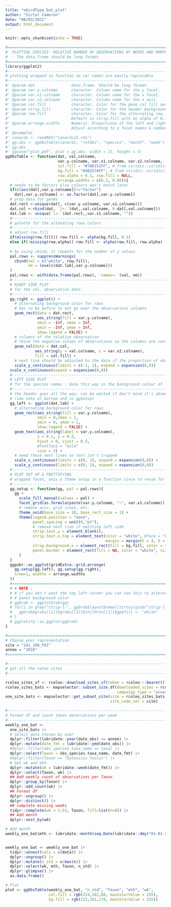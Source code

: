 ```yaml
---
title: "ebirdType_bat_plot"
author: "Victor Cameron"
date: "08/03/2022"
output: html_document
---
```


```r
knitr::opts_chunk$set(echo = TRUE)
```


```r
#===============================================================================
#  PLOTTING SPECIES' RELATIVE NUMBER OF OBSERVATIONS BY WEEKS AND MONTHS
#  - The data.frame should be long format
#===============================================================================
library(ggplot2)
#-------------------------------------------------------------------------------
# plotting wrapped in function so var names are easily replacable
#-------------------------------------------------------------------------------
#' @param dat                data.frame. Should be long format.
#' @param var.y.colname      character. Column name for the y facet.
#' @param var.x1.colname     character. Column name for the x facet.
#' @param var.x2.colname     character. Column name for the x axis.
#' @param col.fill           character. Color for the geom_col fill aes
#' @param strip.fill         character. Color for the header background
#' @param row.fill           character. Color for the alternating row. 
#'                           Default is strip.fill with an alpha of 0.1.
#' @param arrange.widths     Numeric. Proportions of the left and right side plots.
#'                           Adjust according to y facet names & number of x facet's columns
#' @examples
#' canards <- readRDS("canards15.rds")
#' gg.obs <- ggObsTable(canards, "relObs", "species", "month", "week")
#' gg.obs
#' ggsave("plot.pdf", plot = gg.obs, width = 11, height = 5)
ggObsTable <- function(dat, val.colname, 
                       var.y.colname, var.x1.colname, var.x2.colname,
                       col.fill = "#7AD151FF", # from viridis::viridis(1, begin = 0.8)
                       bg.fill = "#482576FF", # from viridis::viridis(1, begin = 0.1)
                       row.alpha = 0.1, row.fill = NULL,
                       arrange.widths = c(0.2, 0.80)){
  # needs to be factors else colours won't match later
  if(class(dat[,var.y.colname])!="factor") 
    dat[,var.y.colname] <- as.factor(dat[,var.y.colname])
  # prep data for geoms
  dat.rect <-unique(dat[, c(var.y.colname, var.x1.colname)])
  dat.col <-rbind(dat, `[<-`(dat,,val.colname, 0-dat[,val.colname]))
  dat.lab <- unique(`[<-`(dat.rect,,var.x1.colname, ""))
  #-------------------------------------------------------------------------------
  # palette for the altenating rows colors
  #-------------------------------------------------------------------------------
  # adjust row.fill
  if(missing(row.fill)) row.fill <- alpha(bg.fill, 0.1)
  else if(!missing(row.alpha)) row.fill <- alpha(row.fill, row.alpha)
  
  # by using cbind, it repeats for the number of y values
  pal.rows <- suppressWarnings(
    cbind(val = c("white", row.fill), 
          nm = levels(dat.lab[,var.y.colname]))
  )
  pal.rows <- with(data.frame(pal.rows), `names<-`(val, nm))
  #-------------------------------------------------------------------------------
  # RIGHT SIDE PLOT
  # for the rel. observation data
  #-------------------------------------------------------------------------------
  gg.right <- ggplot() +
    # alternating background color for rows 
    # has to be before to not go over the observations columns
    geom_rect(data = dat.rect,
              aes_string(fill = var.y.colname),
              xmin = -Inf, xmax = Inf,
              ymin = -Inf, ymax = Inf,
              show.legend = FALSE) +
    # columns of the relative observation
    # rbind the negative values of observations so the columns are centred around zero
    geom_col(data = dat.col,
             aes_string(y = val.colname, x = var.x2.colname), 
             fill = col.fill) +
    # next line should be adjusted to the data if the proportion of observations isn't between 0 and 1
    scale_y_continuous(limits = c(-1, 1), expand = expansion(0,0))
  scale_x_continuous(expand = expansion(0,0))
  #-------------------------------------------------------------------------------
  # LEFT SIDE PLOT
  # for the species names : done this way so the background colour of 
  #-------------------------------------------------------------------------------
  # the header goes all the way; can be omited if don't mind it's absence 
  # (see note at bottom and in ggSetup)
  gg.left <- ggplot(dat.lab) +
    # alternating background color for rows
    geom_rect(aes_string(fill = var.y.colname), 
              xmin = 0,xmax = 1,
              ymin = 0, ymax = 1,
              show.legend = FALSE) +
    geom_text(aes_string(label = var.y.colname),
              x = 0.1, y = 0.5, 
              hjust = 0, vjust = 0.5, 
              #fontface = "bold"
              size = 3) +
    # need these next lines so text isn't cropped
    scale_x_continuous(limits = c(0, 1), expand = expansion(0,0)) +
    scale_y_continuous(limits = c(0, 1), expand = expansion(0,0))
  #-------------------------------------------------------------------------------
  # PLOT SET UP & PRETTIFYING
  # wrapped facet, axis & theme setup in a function since to reuse for both sides
  #-------------------------------------------------------------------------------
  gg.setup <- function(gg, pal = pal.rows){
    gg + 
      scale_fill_manual(values = pal) +
      facet_grid(as.formula(paste(var.y.colname, "~", var.x1.colname)), space = "free_x", scales = "free_x") +
      # remove axis, grid lines, etc.
      theme_void(base_size = 10, base_rect_size = 1) +
      theme(legend.position = "none",
            panel.spacing = unit(0,"pt"),
            # remove next line if omitting left side
            strip.text.y = element_blank(),
            strip.text.x.top = element_text(color = "white", #face = "bold", 
                                            margin = margin(t = 4, b = 4)),
            strip.background.x = element_rect(fill = bg.fill, color = "white", size = 1),
            panel.border = element_rect(fill = NA, color = "white", size = 1)
      )
  }
  ggpubr::as_ggplot(gridExtra::grid.arrange(
    gg.setup(gg.left), gg.setup(gg.right),
    nrow=1, widths = arrange.widths
  ))
  #===============================================================================
  # # NOTE :
  # # if you don't want the top left corner you can use this to alternate
  # # panel background color
  # ggGrob <- ggplotGrob(gg)
  # for(i in grep("strip-l-", ggGrob$layout$name)[strtoi(gsub("strip-l-", "", grep("strip-l-", ggGrob$layout$name, value = TRUE)))%%2==0]){
  #   ggGrob$grobs[[i]]$grobs[[1]]$children[[1]]$gp$fill <- "white"
  # }
  # ggplotify::as.ggplot(ggGrob)
}
```



```r
#===============================================================================
# Choose your representation
site = "141_108_F01"
annee = "2016"
#===============================================================================

#-------------------------------------------------------------------------------
# get all the coleo sites
#-------------------------------------------------------------------------------

rcoleo_sites_sf <- rcoleo::download_sites_sf(token = rcoleo:::bearer())
rcoleo_sites_bats <- mapselector::subset_site_df(downloaded_sites = rcoleo_sites_sf,
                                                 campaign_type = "acoustique")
one_site_bats <- mapselector::get_subset_site(site = rcoleo_sites_bats, 
                                              site_code_sel = site) 

#-------------------------------------------------------------------------------
# Format df and count taxon observations per week
#-------------------------------------------------------------------------------
weekly_one_bat <-
  one_site_bats |>
  # Select data chosen by user
  dplyr::filter(lubridate::year(date_obs) == annee) |>
  dplyr::mutate(date_fmt = lubridate::ymd(date_obs)) |>
  #dplyr::filter(obs_species.taxa_name == taxa) |>
  dplyr::select(Taxon = obs_species.taxa_name, date_fmt) |>
  #dplyr::filter(Taxon == "Eptesicus fuscus") |>
  # Get wk and mth
  dplyr::mutate(wk = lubridate::week(date_fmt)) |>
  dplyr::select(Taxon, wk) |>
  ## Add weekly count of observations per Taxon
  dplyr::group_by(Taxon) |>
  dplyr::add_count(wk) |>
  ## Format df
  dplyr::ungroup() |>
  dplyr::distinct() |>
  ## complete missing weeks
  tidyr::complete(wk = 1:53, Taxon, fill=list(n=0)) |> 
  ## Add month
  dplyr::nest_by(wk)

# Add month
weekly_one_bat$mth <- lubridate::month(seq.Date(lubridate::dmy("01-01-2000"), lubridate::dmy("31-12-2000"), by="week"), abbr = TRUE, label = TRUE)


weekly_one_bat <- weekly_one_bat |>  
  tidyr::unnest(cols = c(data)) |>
  dplyr::ungroup() |>
  dplyr::mutate(n_std = n/max(n)) |>
  dplyr::select(wk, mth, Taxon, n_std) |>
  dplyr::glimpse() |>
  as.data.frame()

# Plot
plot <- ggObsTable(weekly_one_bat, "n_std", "Taxon", "mth", "wk",
                   col.fill = rgb(224,182,88, maxColorValue = 255),
                   bg.fill = rgb(123,181,178, maxColorValue = 255))

```

